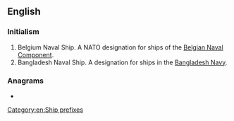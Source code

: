 {{also|bnš}}
==English==
{{wikipedia|Ship prefix}}

===Initialism===
{{en-initialism}}

# Belgium Naval Ship. A NATO designation for ships of the [[w:Belgian Naval Component|Belgian Naval Component]].
# Bangladesh Naval Ship. A designation for ships in the [[w:Bangladesh Navy|Bangladesh Navy]].

===Anagrams===
* {{anagrams|en|a=bns|BSN|SNB}}

[[Category:en:Ship prefixes]]